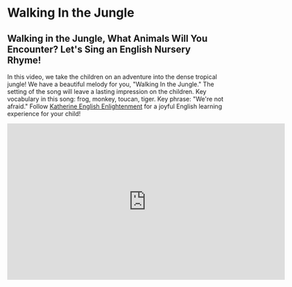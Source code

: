 # Walking In the Jungle

## Walking in the Jungle, What Animals Will You Encounter? Let's Sing an English Nursery Rhyme!

In this video, we take the children on an adventure into the dense tropical jungle!
We have a beautiful melody for you, "Walking In the Jungle." The setting of the song will leave a lasting impression on the children.
Key vocabulary in this song: frog, monkey, toucan, tiger.
Key phrase: "We're not afraid."
Follow [Katherine English Enlightenment](https://space.bilibili.com/20797715) for a joyful English learning experience for your child!

<iframe
  src="https://player.bilibili.com/player.html?bvid=BV1oj411S76v&cid=1&page=1"
  scrolling="no"
  border="0"
  frameborder="no"
  framespacing="0"
  allowfullscreen="true"
  width="640"
  height="360"
></iframe>
